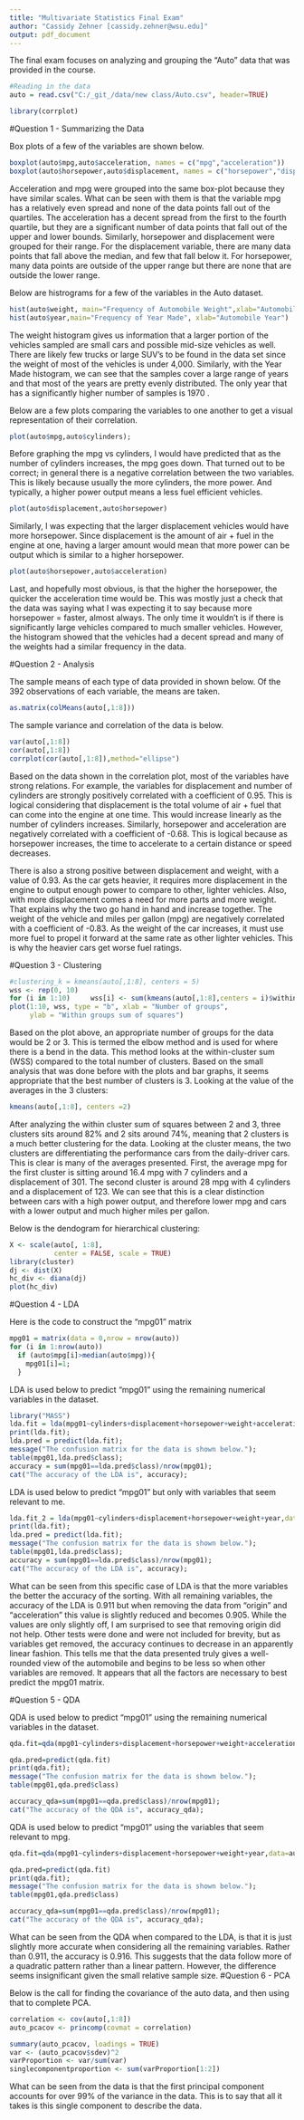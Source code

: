 ```yaml
---
title: "Multivariate Statistics Final Exam"
author: "Cassidy Zehner [cassidy.zehner@wsu.edu]"
output: pdf_document
---
```



The final exam focuses on analyzing and grouping the "Auto" data that was provided in the course. 
```r
#Reading in the data
auto = read.csv("C:/_git_/data/new class/Auto.csv", header=TRUE)

library(corrplot)
```

#Question 1 - Summarizing the Data

Box plots of a few of the variables are shown below.
```r
boxplot(auto$mpg,auto$acceleration, names = c("mpg","acceleration"))
boxplot(auto$horsepower,auto$displacement, names = c("horsepower","displacement"))
```

Acceleration and mpg were grouped into the same box-plot because they have similar scales. What can be seen with them is that the variable mpg has a relatively even spread and none of the data points fall out of the quartiles. The acceleration has a decent spread from the first to the fourth quartile, but they are a significant number of data points that fall out of the upper and lower bounds. Similarly, horsepower and displacement were grouped for their range. For the displacement variable, there are many data points that fall above the median, and few that fall below it. For horsepower, many data points are outside of the upper range but there are none that are outside the lower range.

Below are histrograms for a few of the variables in the Auto dataset. 
```r
hist(auto$weight, main="Frequency of Automobile Weight",xlab="Automobile Weight")
hist(auto$year,main="Frequency of Year Made", xlab="Automobile Year")
```
The weight histogram gives us information that a larger portion of the vehicles sampled are small cars and possible mid-size vehicles as well. There are likely few trucks or large SUV's to be found in the data set since the weight of most of the vehicles is under 4,000. Similarly, with the Year Made histogram, we can see that the samples cover a large range of years and that most of the years are pretty evenly distributed. The only year that has a significantly higher number of samples is 1970 .


Below are a few plots comparing the variables to one another to get a visual representation of their correlation.
```r
plot(auto$mpg,auto$cylinders);
```
Before graphing the mpg vs cylinders, I would have predicted that as the number of cylinders increases, the mpg goes down. That turned out to be correct; in general there is a negative correlation between the two variables. This is likely because usually the more cylinders, the more power. And typically, a higher power output means a less fuel efficient vehicles.

```r
plot(auto$displacement,auto$horsepower)
```
Similarly, I was expecting that the larger displacement vehicles would have more horsepower. Since displacement is the amount of air + fuel in the engine at one, having a larger amount would mean that more power can be output which is similar to a higher horsepower. 

```r
plot(auto$horsepower,auto$acceleration)
```
Last, and hopefully most obvious, is that the higher the horsepower, the quicker the acceleration time would be. This was mostly just a check that the data was saying what I was expecting it to say because more horsepower = faster, almost always. The only time it wouldn't is if there is significantly large vehicles compared to much smaller vehicles. However, the histogram showed that the vehicles had a decent spread and many of the weights had a similar frequency in the data. 


#Question 2 - Analysis

The sample means of each type of data provided in shown below. Of the 392 observations of each variable, the means are taken.
```r
as.matrix(colMeans(auto[,1:8]))     
```

The sample variance and correlation  of the data is below. 
```r
var(auto[,1:8])
cor(auto[,1:8])
corrplot(cor(auto[,1:8]),method="ellipse")
```
Based on the data shown in the correlation plot, most of the variables have strong relations. For example, the variables for displacement and number of cylinders are strongly positively correlated with a coefficient of 0.95. This is logical considering that displacement is the total volume of air + fuel that can come into the engine at one time. This would increase linearly as the number of cylinders increases. Similarly, horsepower and acceleration are negatively correlated with a coefficient of -0.68. This is logical because as horsepower increases, the time to accelerate to a certain distance or speed decreases. 

There is also a strong positive between displacement and weight, with a value of 0.93. As the car gets heavier, it requires more displacement in the engine to output enough power to compare to other, lighter vehicles. Also, with more displacement comes a need for more parts and more weight. That explains why the two go hand in hand and increase together. The weight of the vehicle and miles per gallon (mpg) are negatively correlated with a coefficient of -0.83. As the weight of the car increases, it must use more fuel to propel it forward at the same rate as other lighter vehicles. This is why the heavier cars get worse fuel ratings.


#Question 3 - Clustering

```r
#clustering_k = kmeans(auto[,1:8], centers = 5)
wss <- rep(0, 10)
for (i in 1:10)     wss[i] <- sum(kmeans(auto[,1:8],centers = i)$withinss)
plot(1:10, wss, type = "b", xlab = "Number of groups",
     ylab = "Within groups sum of squares")
```
Based on the plot above, an appropriate number of groups for the data would be 2 or 3. This is termed the elbow method and is used for where there is a bend in the data. This method looks at the within-cluster sum (WSS) compared to the total number of clusters. Based on the small analysis that was done before with the plots and bar graphs, it seems appropriate that the best number of clusters is 3. Looking at the value of the averages in the 3 clusters:
```r
kmeans(auto[,1:8], centers =2)
```
After analyzing the within cluster sum of squares between 2 and 3, three clusters sits around 82% and 2 sits around 74%, meaning that 2 clusters is a much better clustering for the data. Looking at the cluster means, the two clusters are differentiating the performance cars from the daily-driver cars. This is clear is many of the averages presented. First, the average mpg for the first cluster is sitting around 16.4 mpg with 7 cylinders and a displacement of 301. The second cluster is around 28 mpg with 4 cylinders and a displacement of 123. We can see that this is a clear distinction between cars with a high power output, and therefore lower mpg and cars with a lower output and much higher miles per gallon. 

Below is the dendogram for hierarchical clustering:
```r
X <- scale(auto[, 1:8],
           center = FALSE, scale = TRUE) 
library(cluster)
dj <- dist(X)
hc_div <- diana(dj)
plot(hc_div)
```


#Question 4 - LDA

Here is the code to construct the "mpg01" matrix
```r
mpg01 = matrix(data = 0,nrow = nrow(auto))
for (i in 1:nrow(auto))
  if (auto$mpg[i]>median(auto$mpg)){
    mpg01[i]=1;
  }
```

LDA is used below to predict "mpg01" using the remaining numerical variables in the dataset. 
```r
library("MASS")
lda.fit = lda(mpg01~cylinders+displacement+horsepower+weight+acceleration+year+origin,data=auto, prior = c(0.5,0.5));
print(lda.fit);
lda.pred = predict(lda.fit);
message("The confusion matrix for the data is shown below.");
table(mpg01,lda.pred$class);
accuracy = sum(mpg01==lda.pred$class)/nrow(mpg01);
cat("The accuracy of the LDA is", accuracy);
```

LDA is used below to predict "mpg01" but only with variables that seem relevant to me. 
```r
lda.fit_2 = lda(mpg01~cylinders+displacement+horsepower+weight+year,data=auto, prior = c(0.5,0.5));
print(lda.fit);
lda.pred = predict(lda.fit);
message("The confusion matrix for the data is shown below.");
table(mpg01,lda.pred$class);
accuracy = sum(mpg01==lda.pred$class)/nrow(mpg01);
cat("The accuracy of the LDA is", accuracy);
```
What can be seen from this specific case of LDA is that the more variables the better the accuracy of the sorting. With all remaining variables, the accuracy of the LDA is 0.911 but when removing the data from "origin" and "acceleration" this value is slightly reduced and becomes 0.905. While the values are only slightly off, I am surprised to see that removing origin did not help. Other tests were done and were not included for brevity, but as variables get removed, the accuracy continues to decrease in an apparently linear fashion. This tells me that the data presented truly gives a well-rounded view of the automobile and begins to be less so when other variables are removed. It appears that all the factors are necessary to best predict the mpg01 matrix. 

#Question 5 - QDA

QDA is used below to predict "mpg01" using the remaining numerical variables in the dataset. 
```r
qda.fit=qda(mpg01~cylinders+displacement+horsepower+weight+acceleration+year+origin,data=auto, prior=c(0.5,0.5))

qda.pred=predict(qda.fit)
print(qda.fit);
message("The confusion matrix for the data is shown below.");
table(mpg01,qda.pred$class)

accuracy_qda=sum(mpg01==qda.pred$class)/nrow(mpg01);
cat("The accuracy of the QDA is", accuracy_qda);
```

QDA is used below to predict "mpg01" using the variables that seem relevant to mpg. 
```r
qda.fit=qda(mpg01~cylinders+displacement+horsepower+weight+year,data=auto, prior=c(0.5,0.5))

qda.pred=predict(qda.fit)
print(qda.fit);
message("The confusion matrix for the data is shown below.");
table(mpg01,qda.pred$class)

accuracy_qda=sum(mpg01==qda.pred$class)/nrow(mpg01);
cat("The accuracy of the QDA is", accuracy_qda);
```
What can be seen from the QDA when compared to the LDA, is that it is just slightly more accurate when considering all the remaining variables. Rather than 0.911, the accuracy is 0.916. This suggests that the data follow more of a quadratic pattern rather than a linear pattern. However, the difference seems insignificant given the small relative sample size. 
#Question 6 - PCA

Below is the call for finding the covariance of the auto data, and then using that to complete PCA. 
```r
correlation <- cov(auto[,1:8])
auto_pcacov <- princomp(covmat = correlation)
```

```r
summary(auto_pcacov, loadings = TRUE)
var <- (auto_pcacov$sdev)^2
varProportion <- var/sum(var) 
singlecomponentproportion <- sum(varProportion[1:2])
```
What can be seen from the data is that the first principal component accounts for over 99% of the variance in the data. This is to say that all it takes is this single component to describe the data. 


